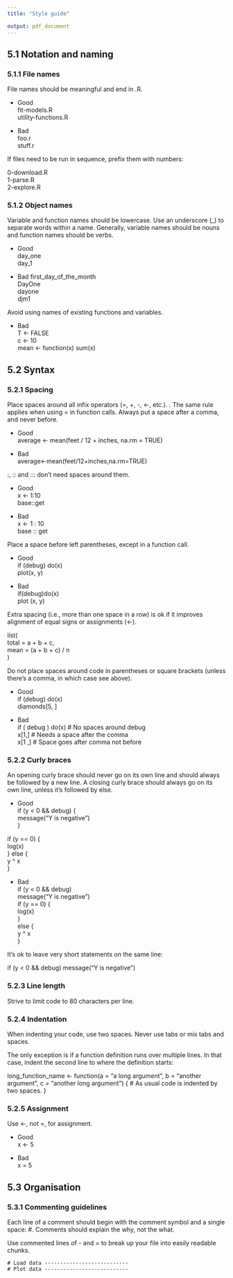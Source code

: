 ```yaml
---
title: "Style guide"

output: pdf_document
---
```


## 5.1 Notation and naming

### 5.1.1 File names

File names should be meaningful and end in .R.  

* Good  
fit-models.R  
utility-functions.R  

* Bad  
foo.r  
stuff.r  

If files need to be run in sequence, prefix them with numbers:

0-download.R   
1-parse.R  
2-explore.R  

### 5.1.2 Object names

Variable and function names should be lowercase. Use an underscore (_)
to separate words within a name. Generally, variable names should be
nouns and function names should be verbs.

* Good  
day_one  
day_1  

* Bad
first_day_of_the_month  
DayOne  
dayone  
djm1  

Avoid using names of existing functions and variables.

* Bad  
T <- FALSE  
c <- 10  
mean <- function(x) sum(x)  

## 5.2 Syntax

### 5.2.1 Spacing

Place spaces around all infix operators (=, +, -, <-, etc.). . The same
rule applies when using = in function calls. Always put a space after a
comma, and never before.

* Good  
average <- mean(feet / 12 + inches, na.rm = TRUE)  

* Bad  
average<-mean(feet/12+inches,na.rm=TRUE)  

:, :: and ::: don’t need spaces around them.

* Good  
x <- 1:10  
base::get  

* Bad  
x <- 1 : 10  
base :: get  

Place a space before left parentheses, except in a function call.

* Good  
if (debug) do(x)  
plot(x, y)  

* Bad  
if(debug)do(x)  
plot (x, y)  

Extra spacing (i.e., more than one space in a row) is ok if it improves
alignment of equal signs or assignments (<-).

list(  
total = a + b + c,  
mean = (a + b + c) / n  
)  

Do not place spaces around code in parentheses or square brackets (unless
there’s a comma, in which case see above).

* Good  
if (debug) do(x)  
diamonds[5, ]  

* Bad  
if ( debug ) do(x) # No spaces around debug  
x[1,] # Needs a space after the comma  
x[1 ,] # Space goes after comma not before  

### 5.2.2 Curly braces

An opening curly brace should never go on its own line and should always
be followed by a new line. A closing curly brace should always go on its
own line, unless it’s followed by else.

* Good  
if (y < 0 && debug) {  
    message("Y is negative")  
}

if (y == 0) {  
    log(x)  
} else {  
    y ^ x  
}
 
* Bad  
if (y < 0 && debug)  
message("Y is negative")  
if (y == 0) {  
    log(x)  
}  
else {  
    y ^ x  
}  

It’s ok to leave very short statements on the same line:

if (y < 0 && debug) message("Y is negative")

### 5.2.3 Line length

Strive to limit code to 80 characters per line. 

### 5.2.4 Indentation

When indenting your code, use two spaces. Never use tabs or mix tabs
and spaces.

The only exception is if a function definition runs over multiple lines. In that case, indent the second line to where the definition starts:

long_function_name <- function(a = "a long argument",
                               b = "another argument",
                               c = "another long argument") {
 # As usual code is indented by two spaces.
}

### 5.2.5 Assignment

Use <-, not =, for assignment.  

* Good  
x <- 5  

* Bad  
x = 5  

## 5.3 Organisation

### 5.3.1 Commenting guidelines

Each line of a comment should begin with the comment symbol and a single space: #. Comments should explain the why, not the what.

Use commented lines of - and = to break up your file into easily readable
chunks.

```
# Load data ---------------------------
# Plot data ---------------------------

```

